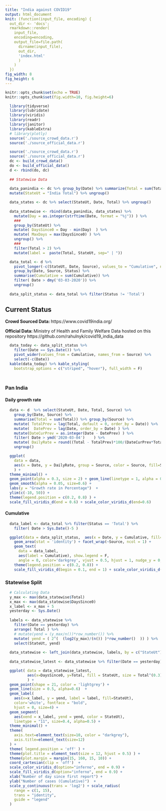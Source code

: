 ```yaml
---
title: "India against COVID19"
output: html_document
knit: (function(input_file, encoding) {
  out_dir <- 'docs';
  rmarkdown::render(
    input_file,
    encoding=encoding,
    output_file=file.path(
      dirname(input_file), 
      out_dir, 
      'index.html'
      )
    )
  })
fig_width: 8
fig_height: 6
---
```




```r
knitr::opts_chunk$set(echo = TRUE)
knitr::opts_chunk$set(fig.width=10, fig.height=6) 
```

```r
  library(tidyverse)
  library(lubridate)
  library(viridis)
  library(readr)
  library(janitor)
  library(kableExtra)
  # library(plotly)
  source('./source_crowd_data.r')
  source('./source_official_data.r')
```

```r
  source('./source_crowd_data.r')
  source('./source_official_data.r')
  dc <- build_crowd_data()
  do <- build_official_data()
  d <- rbind(do, dc)
  
  ## Statewise Data
  
  data_panindia <- dc %>% group_by(Date) %>% summarize(Total = sum(Total)) %>%
  mutate(StateUt = "India Total") %>% ungroup()

  data_states <- dc %>% select(StateUt, Date, Total) %>% ungroup()
  
  data_statewise <- rbind(data_panindia, data_states) %>%
    mutate(Day = as.integer(strftime(Date, format = "%j")) ) %>%
    ###
    group_by(StateUt) %>% 
    mutate( DaysSince0 = Day - min(Day)  ) %>% 
    mutate( MaxDays = max(DaysSince0) ) %>%
    ungroup() %>%
    ###
    filter(Total > 2) %>%
    mutate(label =  paste(Total, StateUt, sep=" | "))

  data_total <- d %>% 
    pivot_longer(-c(StateUt, Date, Source), values_to = "Cumulative", names_to = "Status") %>%
    group_by(Date, Source, Status) %>% 
    summarise(Cumulative = sum(Cumulative)) %>% 
    filter( Date > dmy('03-03-2020')) %>%
    ungroup() 
    
  data_split_status <- data_total %>% filter(Status != 'Total')   
```

## Current Status

**Crowd Sourced Data: ** https://www.covid19india.org/

**Official Data: ** Ministry of Health and Family Welfare Data hosted on this repository
https://github.com/rahulnyk/covid19_india_data

```r

  data_today <- data_split_status %>%
    filter(Date == Sys.Date()) %>%
    pivot_wider(values_from = Cumulative, names_from = Source) %>%
    select(-c(Date)) 
  kable(data_today) %>% kable_styling(
    bootstrap_options = c("striped", "hover"), full_width = F)
  
```


## {.tabset}

### Pan India

####  Daily growth rate 

```r
  data <- d  %>% select(StateUt, Date, Total, Source) %>% 
    group_by(Date, Source) %>%
    summarise(Total = sum(Total)) %>% group_by(Source) %>%
    mutate( TotalPrev = lag(Total, default = 0, order_by = Date)) %>%
    mutate(  DatePrev = lag(Date, order_by = Date) ) %>% 
    mutate(DateCurPrev = as.integer(Date - DatePrev) ) %>%
    filter( Date > ymd('2020-03-04')	) %>%
    mutate( DailyRate = round((Total - TotalPrev)*100/(DateCurPrev*TotalPrev) ) ) %>%
    ungroup()

  ggplot(
    data = data,  
    aes(x = Date, y = DailyRate, group = Source, color = Source, fill=Source)
    ) + 
  theme_minimal() +
  geom_point(alpha = 0.3, size = 2) + geom_line(linetype = 1, alpha = 0.3) + 
  geom_smooth(alpha = 0.05, size=0.6) +
  labs(y = "Growth rate in Percentage")  + 
  ylim(c(-10, 50)) +
  theme(legend.position = c(0.2, 0.8) ) +
  scale_fill_viridis_d(end = 0.6) + scale_color_viridis_d(end=0.6)

```

#### Cumulative

```r
  data_label <- data_total %>% filter(Status == 'Total') %>% 
    filter( Date > Sys.Date()-5 )
```


```r
  
  ggplot(data = data_split_status,  aes(x = Date, y = Cumulative, fill=Status)) + theme_minimal() +
    geom_area(stat = 'identity') + facet_wrap(~Source, ncol = 1) + 
    geom_text(
      data = data_label, 
      aes(label = Cumulative), show.legend = F,
      angle = 0, color='darkgrey', vjust = 0.5, hjust = 1, nudge_y = 0, nudge_x = -0.5) + 
    theme(legend.position = c(0.2, 0.8)) +
    scale_fill_viridis_d(begin = 0.1, end = 1) + scale_color_viridis_d(begin = 0.1, end=1)

```

### Statewise Split

```r

  # Calculating Data
  y_max <- max(data_statewise$Total)
  x_max <- max(data_statewise$DaysSince0)
  x_label <- x_max + 5
  yesterday <- Sys.Date()
  
  labels <- data_statewise %>% 
    filter(Date == yesterday) %>% 
    arrange( Total ) %>% 
    # mutate(yend = (y_max/n())*row_number()) %>%
    mutate( yend = ( 2^(  (log2(y_max)/(n()) )*row_number()  )) ) %>%
    select(StateUt, yend)
  
  data_statewise <- left_join(data_statewise, labels, by = c("StateUt") )
  
  data_statewise_latest <- data_statewise %>% filter(Date == yesterday)
```

```r
  ggplot( data = data_statewise_latest, 
          aes(x=DaysSince0, y=Total, fill = StateUt, size = Total^(0.3) )
          ) +
  geom_point(shape = 21, color = 'lightgrey') + 
  geom_line(size = 0.5, alpha=0.6)  +
  geom_label(
    aes(x=x_label, y = yend, label = label, fill=StateUt),
    color='white', fontface = "bold",
    hjust = 0, size=4) + 
  geom_segment(
    aes(xend = x_label, yend = yend, color = StateUt), 
    linetype = "11", size=0.4, alpha=0.5) +
  theme_minimal() +
  theme(
    axis.text=element_text(size=10, color = "darkgrey"),
    axis.title=element_text(size=12)
  ) +
  theme( legend.position = 'off' ) +
  theme(plot.title = element_text(size = 12, hjust = 0.5) ) +
  theme(plot.margin = margin(15, 160, 15, 10)) +
  coord_cartesian(clip = 'off')  +
  scale_color_viridis_d(option="inferno", end = 0.9) + 
  scale_fill_viridis_d(option="inferno", end = 0.9) + 
  xlab("Number of day since first report") + 
  ylab("Number of cases (Cumulative)")  + 
  scale_y_continuous(trans = 'log2') + scale_radius(
    range = c(1, 15),
    trans = "identity",
    guide = "legend"
  )

```
